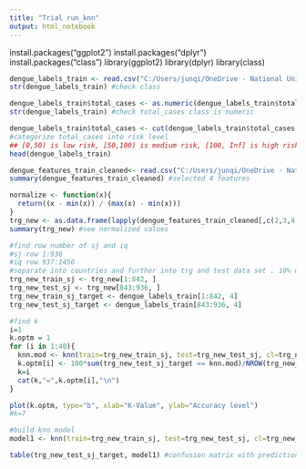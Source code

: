 ```yaml
---
title: "Trial run_knn"
output: html_notebook
---
```


install.packages("ggplot2")
install.packages("dplyr")
install.packages("class")
library(ggplot2)
library(dplyr)
library(class)

```r
dengue_labels_train <- read.csv("C:/Users/junqi/OneDrive - National University of Singapore/Desktop/4308 PROJECT DATASETS/dengue_labels_train.csv")
str(dengue_labels_train) #check class
```

```r
dengue_labels_train$total_cases <- as.numeric(dengue_labels_train$total_cases)
str(dengue_labels_train) #check total_cases class is numeric
```
```r
dengue_labels_train$total_cases <- cut(dengue_labels_train$total_cases, breaks = c(0, 50, 100, Inf), labels = c("Low Risk", "Medium Risk", "High risk"), right = FALSE)
#categorize total_cases into risk level
## [0,50) is low risk, [50,100) is medium risk, [100, Inf] is high risk
head(dengue_labels_train)
```
```r
dengue_features_train_cleaned<- read.csv("C:/Users/junqi/OneDrive - National University of Singapore/Desktop/4308 PROJECT DATASETS/dengue_features_train (trial cleaned).csv")
summary(dengue_features_train_cleaned) #selected 4 features
```
```r
normalize <- function(x){
  return((x - min(x)) / (max(x) - min(x)))
}
trg_new <- as.data.frame(lapply(dengue_features_train_cleaned[,c(2,3,4,5)], normalize))
summary(trg_new) #see normalized values
```
```r
#find row number of sj and iq
#sj row 1:936
#iq row 937:1456
#separate into countries and further into trg and test data set . 10% used for test
trg_new_train_sj <- trg_new[1:842, ]
trg_new_test_sj <- trg_new[843:936, ]                                                             
trg_new_train_sj_target <- dengue_labels_train[1:842, 4]
trg_new_test_sj_target <- dengue_labels_train[843:936, 4]
```

```r
#find k
i=1
k.optm = 1
for (i in 1:40){
  knn.mod <- knn(train=trg_new_train_sj, test=trg_new_test_sj, cl=trg_new_train_sj_target, k=i)
  k.optm[i] <- 100*sum(trg_new_test_sj_target == knn.mod)/NROW(trg_new_test_sj_target)
  k=i
  cat(k,"=",k.optm[i],"\n")
}
```
```r
plot(k.optm, type="b", xlab="K-Value", ylab="Accuracy level")
#k=7
```
```r
#build knn model
model1 <- knn(train=trg_new_train_sj, test=trg_new_test_sj, cl=trg_new_train_sj_target, k=7)
```
```r
table(trg_new_test_sj_target, model1) #confusion matrix with predictions to check 
```